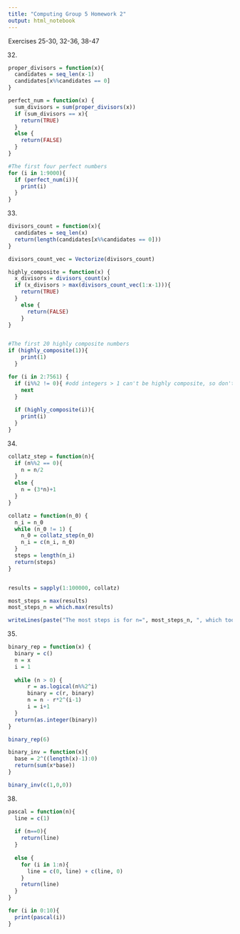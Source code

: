```yaml
---
title: "Computing Group 5 Homework 2"
output: html_notebook
---
```


Exercises 25-30, 32-36, 38-47


32.
```r
proper_divisors = function(x){
  candidates = seq_len(x-1)
  candidates[x%%candidates == 0]
}

perfect_num = function(x) {
  sum_divisors = sum(proper_divisors(x))
  if (sum_divisors == x){
    return(TRUE)
  }
  else {
    return(FALSE)
  }
}

#The first four perfect numbers
for (i in 1:9000){
  if (perfect_num(i)){
    print(i)
  }
}
```


33.
```r
divisors_count = function(x){
  candidates = seq_len(x)
  return(length(candidates[x%%candidates == 0]))
}

divisors_count_vec = Vectorize(divisors_count)

highly_composite = function(x) {
  x_divisors = divisors_count(x)
  if (x_divisors > max(divisors_count_vec(1:x-1))){
    return(TRUE)
  }
    else {
      return(FALSE)
    }
}


#The first 20 highly composite numbers
if (highly_composite(1)){
    print(1)
  }

for (i in 2:7561) {
  if (i%%2 != 0){ #odd integers > 1 can't be highly composite, so don't consider them
    next
  }
  
  if (highly_composite(i)){
    print(i)
  }
}

```

34.
```r
collatz_step = function(n){
  if (n%%2 == 0){
    n = n/2
  }
  else {
    n = (3*n)+1
  }
}

collatz = function(n_0) {
  n_i = n_0
  while (n_0 != 1) {
    n_0 = collatz_step(n_0)
    n_i = c(n_i, n_0)
  }
  steps = length(n_i)
  return(steps)
}


results = sapply(1:100000, collatz)

most_steps = max(results)
most_steps_n = which.max(results)

writeLines(paste("The most steps is for n=", most_steps_n, ", which took", most_steps, "steps"))
```


35.
```r
binary_rep = function(x) {
  binary = c()
  n = x
  i = 1
  
  while (n > 0) {
      r = as.logical(n%%2^i)
      binary = c(r, binary)
      n = n - r*2^(i-1)
      i = i+1
  }
  return(as.integer(binary))
}

binary_rep(6)

binary_inv = function(x){
  base = 2^((length(x)-1):0)
  return(sum(x*base))
}

binary_inv(c(1,0,0))


```


38.
```r
pascal = function(n){
  line = c(1)
  
  if (n==0){
    return(line)
  }
  
  else {
    for (i in 1:n){
      line = c(0, line) + c(line, 0)
    }
    return(line)
  }
}

for (i in 0:10){
  print(pascal(i))
}


```












